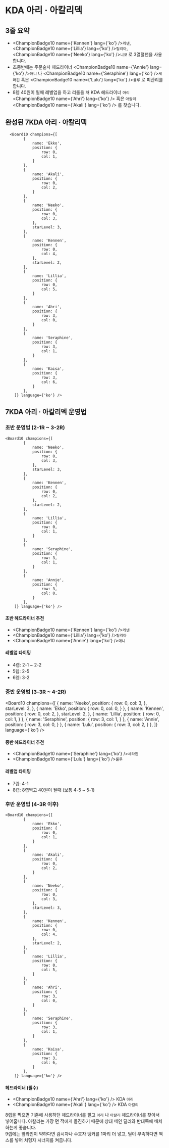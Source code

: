 # KDA 아리 · 아칼리덱

## 3줄 요약
- <ChampionBadge10 name={'Kennen'} lang={'ko'} />`케넨`, <ChampionBadge10 name={'Lillia'} lang={'ko'} />`릴리아`, <ChampionBadge10 name={'Neeko'} lang={'ko'} />`니코` 로 3열혈팬을 사용합니다.
- 초중반에는 주문술사 헤드라이너 <ChampionBadge10 name={'Annie'} lang={'ko'} />`애니` 나 <ChampionBadge10 name={'Seraphine'} lang={'ko'} />`세라핀` 혹은 <ChampionBadge10 name={'Lulu'} lang={'ko'} />`룰루` 로 피관리를 합니다.
- 8렙 40원이 될때 레벨업을 하고 리롤을 쳐 KDA 헤드라이너 `아리`<ChampionBadge10 name={'Ahri'} lang={'ko'} /> 혹은 `아칼리`<ChampionBadge10 name={'Akali'} lang={'ko'} /> 를 찾습니다.

## 완성된 7KDA 아리 · 아칼리덱
      <Board10 champions={[
            {
                name: 'Ekko',
                position: {
                    row: 0,
                    col: 1,
                }
            },
            {
                name: 'Akali',
                position: {
                    row: 0,
                    col: 2,
                }
            },
            {
                name: 'Neeko',
                position: {
                    row: 0,
                    col: 3,
                },
                starLevel: 3,
            },
            {
                name: 'Kennen',
                position: {
                    row: 0,
                    col: 4,
                },
                starLevel: 2,
            },
            {
                name: 'Lillia',
                position: {
                    row: 0,
                    col: 5,
                }
            },
            {
                name: 'Ahri',
                position: {
                    row: 3,
                    col: 0,
                }
            },
            {
                name: 'Seraphine',
                position: {
                    row: 3,
                    col: 1,
                }
            },
            {
                name: 'Kaisa',
                position: {
                    row: 3,
                    col: 6,
                }
            },
        ]} language={'ko'} />

## 7KDA 아리 · 아칼리덱 운영법

### 초반 운영법 (2-1R ~ 3-2R)
    <Board10 champions={[
            {
                name: 'Neeko',
                position: {
                    row: 0,
                    col: 3,
                },
                starLevel: 3,
            },
            {
                name: 'Kennen',
                position: {
                    row: 0,
                    col: 2,
                },
                starLevel: 2,
            },
            {
                name: 'Lillia',
                position: {
                    row: 0,
                    col: 1,
                }
            },
            {
                name: 'Seraphine',
                position: {
                    row: 3,
                    col: 1,
                }
            },
            {
                name: 'Annie',
                position: {
                    row: 3,
                    col: 0,
                }
            },
        ]} language={'ko'} />

<Gap />

#### 초반 헤드라이너 추천
- <ChampionBadge10 name={'Kennen'} lang={'ko'} />`케넨`
- <ChampionBadge10 name={'Lillia'} lang={'ko'} />`릴리아`
- <ChampionBadge10 name={'Annie'} lang={'ko'} />`애니`

#### 레벨업 타이밍
- 4렙: 2-1 ~ 2-2
- 5렙: 2-5
- 6렙: 3-2

### 중반 운영법 (3-3R ~ 4-2R)

<Board10 champions={[
  {
    name: 'Neeko',
    position: {
      row: 0,
      col: 3,
    },
    starLevel: 3,
  },
  {
    name: 'Ekko',
    position: {
      row: 0,
      col: 0,
    }
  },
  {
    name: 'Kennen',
    position: {
      row: 0,
      col: 2,
    },
    starLevel: 2,
  },
  {
    name: 'Lillia',
    position: {
      row: 0,
      col: 1,
    }
  },
  {
    name: 'Seraphine',
    position: {
      row: 3,
      col: 1,
    }
  },
  {
    name: 'Annie',
    position: {
      row: 3,
      col: 0,
    }
  },
  {
    name: 'Lulu',
    position: {
      row: 3,
      col: 2,
    }
  },
]} language={'ko'} />

<Gap />

#### 중반 헤드라이너 추천
- <ChampionBadge10 name={'Seraphine'} lang={'ko'} />`세라핀`
- <ChampionBadge10 name={'Lulu'} lang={'ko'} />`룰루`

#### 레벨업 타이밍
- 7렙: 4-1
- 8렙: 8렙찍고 40원이 될때 (보통 4-5 ~ 5-1)

### 후반 운영법 (4-3R 이후)
    <Board10 champions={[
            {
                name: 'Ekko',
                position: {
                    row: 0,
                    col: 1,
                }
            },
            {
                name: 'Akali',
                position: {
                    row: 0,
                    col: 2,
                }
            },
            {
                name: 'Neeko',
                position: {
                    row: 0,
                    col: 3,
                },
                starLevel: 3,
            },
            {
                name: 'Kennen',
                position: {
                    row: 0,
                    col: 4,
                },
                starLevel: 2,
            },
            {
                name: 'Lillia',
                position: {
                    row: 0,
                    col: 5,
                }
            },
            {
                name: 'Ahri',
                position: {
                    row: 3,
                    col: 0,
                }
            },
            {
                name: 'Seraphine',
                position: {
                    row: 3,
                    col: 1,
                }
            },
            {
                name: 'Kaisa',
                position: {
                    row: 3,
                    col: 6,
                }
            },
        ]} language={'ko'} />

<Gap />

#### 헤드라이너 (필수)
- <ChampionBadge10 name={'Ahri'} lang={'ko'} /> KDA `아리`
- <ChampionBadge10 name={'Akali'} lang={'ko'} /> KDA `아칼리`

8렙을 찍으면 기존에 사용하던 헤드라이너를 팔고 `아리` 나 `아칼리` 헤드라이너를 찾아서 넣어줍니다. 아칼리는 가장 먼 적에게 돌진하기 때문에 상대 메인 딜러와 반대쪽에 배치하는게 좋습니다. <br />
9렙에는 앞라인이 약하다면 감시자나 수호자 탱커를 1마리 더 넣고, 딜이 부족하다면 벡스를 넣어 처형자 시너지를 켜줍니다.


